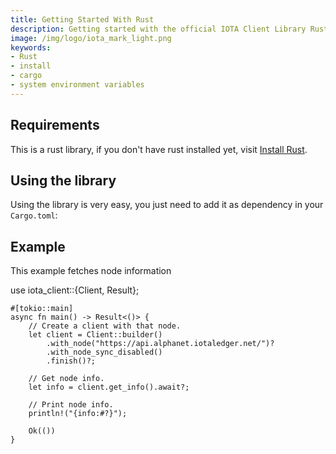 ```yaml
---
title: Getting Started With Rust
description: Getting started with the official IOTA Client Library Rust library.
image: /img/logo/iota_mark_light.png
keywords:
- Rust
- install
- cargo
- system environment variables
---
```



## Requirements

This is a rust library, if you don't have rust installed yet, visit [Install Rust](https://www.rust-lang.org/tools/install).

## Using the library

Using the library is very easy, you just need to add it as dependency in your `Cargo.toml`:

<!-- 
<CodeBlock className="language-toml">
    [dependencies]
    iota-client = { git = "https://github.com/iotaledger/iota.rs", branch = "develop" }
    tokio = { version = "1.20.0", features = [ "full" ] }
</CodeBlock> -->

## Example

This example fetches node information

<CodeBlock className="language-rust">
    use iota_client::{Client, Result};

    #[tokio::main]
    async fn main() -> Result<()> {
        // Create a client with that node.
        let client = Client::builder()
            .with_node("https://api.alphanet.iotaledger.net/")?
            .with_node_sync_disabled()
            .finish()?;

        // Get node info.
        let info = client.get_info().await?;

        // Print node info.
        println!("{info:#?}");

        Ok(())
    }
</CodeBlock>